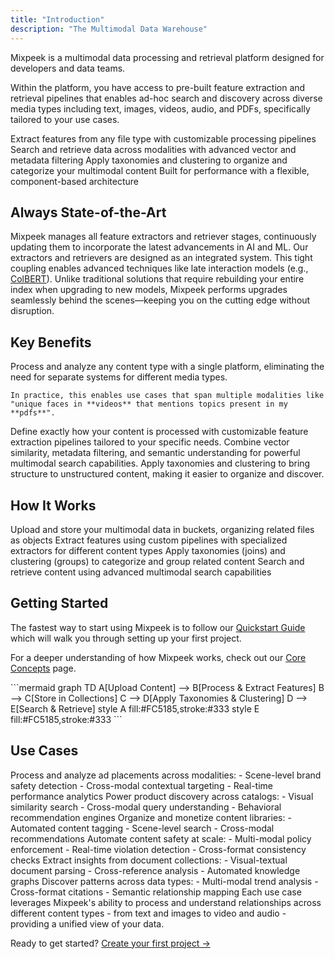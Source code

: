 ```yaml
---
title: "Introduction"
description: "The Multimodal Data Warehouse"
---
```


Mixpeek is a multimodal data processing and retrieval platform designed for developers and data teams.

Within the platform, you have access to pre-built feature extraction and retrieval pipelines that enables ad-hoc search and discovery across diverse media types including text, images, videos, audio, and PDFs, specifically tailored to your use cases. 


<CardGroup cols={2}>
  <Card title="Multimodal Processing" icon="gears">
    Extract features from any file type with customizable processing pipelines
  </Card>
  
  <Card title="Intelligent Retrieval" icon="magnifying-glass">
    Search and retrieve data across modalities with advanced vector and metadata filtering
  </Card>

  <Card title="Data Enrichment" icon="layer-group">
    Apply taxonomies and clustering to organize and categorize your multimodal content
  </Card>

  <Card title="Scalable Architecture" icon="server">
    Built for performance with a flexible, component-based architecture
  </Card>
</CardGroup>


## Always State-of-the-Art

<CardGroup cols={2}>
  <Card title="Continuous Improvement" icon="arrows-rotate">
    Mixpeek manages all feature extractors and retriever stages, continuously updating them to incorporate the latest advancements in AI and ML.
  </Card>
  
  <Card title="Tightly Coupled Ecosystem" icon="link">
    Our extractors and retrievers are designed as an integrated system. This tight coupling enables advanced techniques like late interaction models (e.g., <a href="https://github.com/stanford-futuredata/ColBERT">ColBERT</a>).
  </Card>
</CardGroup>

<Warning>
  Unlike traditional solutions that require rebuilding your entire index when upgrading to new models, Mixpeek performs upgrades seamlessly behind the scenes—keeping you on the cutting edge without disruption.
</Warning>

## Key Benefits

<AccordionGroup>
  <Accordion title="Unified Multimodal Platform">
    Process and analyze any content type with a single platform, eliminating the need for separate systems for different media types.

    In practice, this enables use cases that span multiple modalities like "unique faces in **videos** that mentions topics present in my **pdfs**". 
  </Accordion>

  <Accordion title="Custom Processing Pipelines">
    Define exactly how your content is processed with customizable feature extraction pipelines tailored to your specific needs.
  </Accordion>

  <Accordion title="Advanced Retrieval">
    Combine vector similarity, metadata filtering, and semantic understanding for powerful multimodal search capabilities.
  </Accordion>

  <Accordion title="Data Organization">
    Apply taxonomies and clustering to bring structure to unstructured content, making it easier to organize and discover.
  </Accordion>
</AccordionGroup>

## How It Works

<Steps>
  <Step title="Ingest">
    Upload and store your multimodal data in buckets, organizing related files as objects
  </Step>
  <Step title="Process">
    Extract features using custom pipelines with specialized extractors for different content types
  </Step>
  <Step title="Organize">
    Apply taxonomies (joins) and clustering (groups) to categorize and group related content
  </Step>
  <Step title="Retrieve">
    Search and retrieve content using advanced multimodal search capabilities
  </Step>
</Steps>

## Getting Started

The fastest way to start using Mixpeek is to follow our [Quickstart Guide](/overview/quickstart) which will walk you through setting up your first project.

For a deeper understanding of how Mixpeek works, check out our [Core Concepts](/overview/concepts) page.

<Frame>
  ```mermaid
  graph TD
    A[Upload Content] --> B[Process & Extract Features]
    B --> C[Store in Collections]
    C --> D[Apply Taxonomies & Clustering]
    D --> E[Search & Retrieve]
    style A fill:#FC5185,stroke:#333
    style E fill:#FC5185,stroke:#333
  ```
</Frame>

## Use Cases

<CardGroup cols={2}>
  <Card title="AdTech & Brand Safety" icon="bullseye-pointer">
    Process and analyze ad placements across modalities:
    - Scene-level brand safety detection
    - Cross-modal contextual targeting
    - Real-time performance analytics
  </Card>
  
  <Card title="E-commerce Discovery" icon="cart-shopping">
    Power product discovery across catalogs:
    - Visual similarity search
    - Cross-modal query understanding
    - Behavioral recommendation engines
  </Card>

  <Card title="Media & Entertainment" icon="film">
    Organize and monetize content libraries:
    - Automated content tagging
    - Scene-level search
    - Cross-modal recommendations
  </Card>

  <Card title="Content Moderation" icon="shield-check">
    Automate content safety at scale:
    - Multi-modal policy enforcement
    - Real-time violation detection
    - Cross-format consistency checks
  </Card>

  <Card title="Document Intelligence" icon="file-magnifying-glass">
    Extract insights from document collections:
    - Visual-textual document parsing
    - Cross-reference analysis
    - Automated knowledge graphs
  </Card>

  <Card title="Research & Analysis" icon="microscope">
    Discover patterns across data types:
    - Multi-modal trend analysis
    - Cross-format citations
    - Semantic relationship mapping
  </Card>
</CardGroup>

<Note>
  Each use case leverages Mixpeek's ability to process and understand relationships across different content types - from text and images to video and audio - providing a unified view of your data.
</Note>

Ready to get started? [Create your first project →](/overview/quickstart) 
